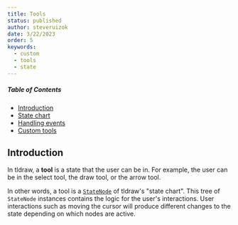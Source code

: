 ```yaml
---
title: Tools
status: published
author: steveruizok
date: 3/22/2023
order: 5
keywords:
  - custom
  - tools
  - state
---
```


##### Table of Contents

- [Introduction](#introduction)
- [State chart](#state-chart)
- [Handling events](#handling-events)
- [Custom tools](#custom-tools)

## Introduction

In tldraw, a **tool** is a state that the user can be in. For example, the user can be in the select tool, the draw tool, or the arrow tool.

In other words, a tool is a [`StateNode`](/gen/editor/StateNode) of tldraw's "state chart". This tree of `StateNode` instances contains the logic for the user's interactions. User interactions such as moving the cursor will produce different changes to the state depending on which nodes are active.


